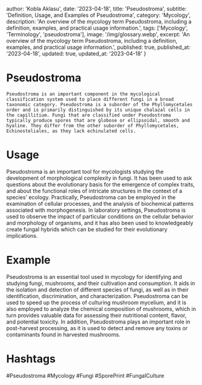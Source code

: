 
  author: 'Kobla Aklasu',
  date: '2023-04-18',
  title: 'Pseudostroma',
  subtitle: 'Definition, Usage, and Examples of Pseudostroma',
  category: 'Mycology',
  description: 'An overview of the mycology term Pseudostroma, including a definition, examples, and practical usage information.',
  tags: ['Mycology', 'Terminology', 'pseudostroma'],
  image: '/img/glossary.webp',
  excerpt: 'An overview of the mycology term Pseudostroma, including a definition, examples, and practical usage information.',
  published: true,
  published_at: '2023-04-18',
  updated: true,
  updated_at: '2023-04-18'
}




# Pseudostroma
    
    Pseudostroma is an important component in the mycological classification system used to place different fungi in a broad taxonomic category. Pseudostroma is a suborder of the Phyllomycetales order and is primarily distinguished by its unique chalazal cells in the capillitium. Fungi that are classified under Pseudostroma typically produce spores that are globose or ellipsoidal, smooth and hyaline. They differ from the other suborder of Phyllomycetales, Echinosteliales, as they lack echinulated cells.

# Usage

Pseudostroma is an important tool for mycologists studying the development of morphological complexity in fungi. It has been used to ask questions about the evolutionary basis for the emergence of complex traits, and about the functional roles of intricate structures in the context of a species' ecology. Practically, Pseudostroma can be employed in the examination of cellular processes, and the analysis of biochemical patterns associated with morphogenesis. In laboratory settings, Pseudostroma is used to observe the impact of particular conditions on the cellular behavior and morphology of organisms, and it has also been used to knowledgeably create fungal hybrids which can be studied for their evolutionary implications.

# Example

Pseudostroma is an essential tool used in mycology for identifying and studying fungi, mushrooms, and their cultivation and consumption. It aids in the isolation and detection of different species of fungi, as well as in their identification, discrimination, and characterization. Pseudostroma can be used to speed up the process of culturing mushroom mycelium, and it is also employed to analyze the chemical composition of mushrooms, which in turn provides valuable data for assessing their nutritional content, flavor, and potential toxicity. In addition, Pseudostroma plays an important role in post-harvest processing, as it is used to detect and remove any toxins or contaminants found in harvested mushrooms.

# Hashtags

#Pseudostroma #Mycology #Fungi #SporePrint #FungalCulture

